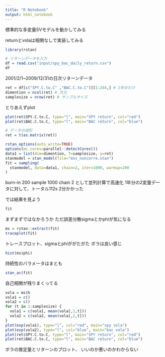 ```yaml
---
title: "R Notebook"
output: html_notebook
---
```


標準的な多変量SVモデルを動かしてみる

returnとvolaは相関なしで実装してみる

```r
library(rstan)
```

```r
# リターンデータを入力
df = read.csv("input/spy_bac_daily_return.csv")
df
```

2001/2/1~2009/12/31の日次リターンデータ

```r
ret = df[c("SPY.C.to.C" ,"BAC.C.to.C")][1:244,] # 1年分だけ
dimention = ncol(ret) # 次元
samplesize = nrow(ret) # サンプルサイズ
```

とりあえずplot

```r
plot(ret$SPY.C.to.C, type="l", main="SPY return", col="red")
plot(ret$BAC.C.to.C, type="l", main="BAC return", col="blue")
```

```r
# データの成形
ret = t(as.matrix(ret))
```

```r
rstan_options(auto_write=TRUE)
options(mc.cores=parallel::detectCores())
data1 = list(dim=dimention, T=samplesize, y=ret)
stanmodel = stan_model(file="msv_noncorre.stan")
fit = sampling(
  stanmodel, data=data1, chain=2, iter=1000, warmup=200
)
```
burn-in 200 sample 1000 chain 2 として並列計算で高速化
1年分の2変量データに対して、トータル112s 2分かかった

では結果を見よう

```r
fit
```
まずまずではなかろうか
ただ誤差分散sigmaとかphiが気になる

```r
ms = rstan::extract(fit)
traceplot(fit)
```
トレースプロット、sigmaとphiががたがた
ボラは良い感じ

```r
hist(ms$phi)
```
持続性のパラメータはまとも
```r
stan_ac(fit)
```
自己相関が残りまくってる

```r
vola = ms$h
vola1 = c()
vola2 = c()
for (t in 1:samplesize) {
  vola1 = c(vola1, mean(vola[,1,t]))
  vola2 = c(vola2, mean(vola[,2,t]))
}
plot(exp(vola1), type="l", col="red", main="spy vola")
plot(exp(vola2), type="l", col="blue", main="bac vola")
plot(ret$SPY.C.to.C, type="l", main="SPY return", col="red")
plot(ret$BAC.C.to.C, type="l", main="BAC return", col="blue")

```
ボラの推定量とリターンのプロット、
いいのか悪いのかわからない
